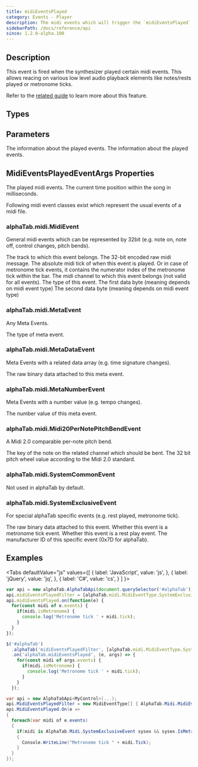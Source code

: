 ```yaml
---
title: midiEventsPlayed
category: Events - Player
description: The midi events which will trigger the `midiEventsPlayed` event
sidebarPath: /docs/reference/api
since: 1.2.0-alpha.100
---
```



## Description
This event is fired when the synthesizer played certain midi events. This allows reacing on various low level
audio playback elements like notes/rests played or metronome ticks. 

Refer to the [related guide](/docs/guides/handling-midi-events) to learn more about this feature. 

<EventDescription metadata={metadata} />

## Types

<TypeTable>
    <TypeRow type="js" name="function(args)" />    
    <TypeRow type="net" name="Action<MidiEventsPlayedEventArgs>" />    
</TypeTable>

## Parameters

<ParameterTable>
    <ParameterRow platform="js" name="args" type="alphaTab.synth.MidiEventsPlayedEventArgs">
        The information about the played events. 
    </ParameterRow>
    <ParameterRow platform="net" name="args" type="AlphaTab.Synth.MidiEventsPlayedEventArgs">
        The information about the played events. 
    </ParameterRow>
</ParameterTable>

## MidiEventsPlayedEventArgs Properties

<ParameterTable>
    <ParameterRow platform="js" name="events" type="alphaTab.midi.MidiEvent[]">
        The played midi events.
    </ParameterRow>
    <ParameterRow platform="net" name="Events" type="IList<AlphaTab.Midi.MidiEvent>">
        The current time position within the song in milliseconds.
    </ParameterRow>
</ParameterTable>

Following midi event classes exist which represent the usual 
events of a midi file. 

### alphaTab.midi.MidiEvent
General midi events which can be represented by 32bit (e.g. note on, note off, control changes, pitch bends).  

<ParameterTable>
    <ParameterRow platform="all" name="track" type="number">
        The track to which this event belongs. 
    </ParameterRow>
    <ParameterRow platform="all" name="message" type="number">
        The 32-bit encoded raw midi message. 
    </ParameterRow>
    <ParameterRow platform="all" name="tick" type="number">
        The absolute midi tick of when this event is played. 
        Or in case of metronome tick events, it contains the numerator index of the metronome tick within the bar. 
    </ParameterRow>
    <ParameterRow platform="all" name="channel" type="number">
        The midi channel to which this event belongs (not valid for all events).
    </ParameterRow>    
    <ParameterRow platform="all" name="command" type="alphaTab.midi.MidiEventType">
        The type of this event. 
    </ParameterRow>    
    <ParameterRow platform="all" name="data1" type="number">
        The first data byte (meaning depends on midi event type)
    </ParameterRow>    
    <ParameterRow platform="all" name="data2" type="number">
        The second data byte (meaning depends on midi event type)
    </ParameterRow>    
</ParameterTable>

### alphaTab.midi.MetaEvent
Any Meta Events. 

<ParameterTable>
    <ParameterRow platform="all" name="metaStatus" type="alphaTab.midi.MetaEventType">
        The type of meta event. 
    </ParameterRow>  
</ParameterTable>

### alphaTab.midi.MetaDataEvent
Meta Events with a related data array (e.g. time signature changes).

<ParameterTable>
    <ParameterRow platform="all" name="data" type="Uint8Array">
        The raw binary data attached to this meta event. 
    </ParameterRow>  
</ParameterTable>

### alphaTab.midi.MetaNumberEvent
Meta Events with a number value (e.g. tempo changes). 

<ParameterTable>
    <ParameterRow platform="all" name="value" type="number">
        The number value of this meta event. 
    </ParameterRow>  
</ParameterTable>


### alphaTab.midi.Midi20PerNotePitchBendEvent
A Midi 2.0 comparable per-note pitch bend. 

<ParameterTable>
    <ParameterRow platform="all" name="noteKey" type="number">
        The key of the note on the related channel which should be bent.  
    </ParameterRow>  
    <ParameterRow platform="all" name="pitch" type="number">
        The 32 bit pitch wheel value according to the Midi 2.0 standard. 
    </ParameterRow>  
</ParameterTable>

### alphaTab.midi.SystemCommonEvent
Not used in alphaTab by default.

### alphaTab.midi.SystemExclusiveEvent
For special alphaTab specific events (e.g. rest played, metronome tick).

<ParameterTable>
    <ParameterRow platform="all" name="data" type="Uint8Array">
        The raw binary data attached to this event. 
    </ParameterRow>  
    <ParameterRow platform="all" name="isMetronome" type="boolean">
        Whether this event is a metronome tick event. 
    </ParameterRow>  
    <ParameterRow platform="all" name="isRest" type="boolean">
        Whether this event is a rest play event. 
    </ParameterRow>  
    <ParameterRow platform="all" name="manufacturerId" type="number">
        The manufacturer ID of this specific event (0x7D for alphaTab).
    </ParameterRow>  
</ParameterTable>

## Examples

<Tabs
  defaultValue="js"
  values={[
    { label: 'JavaScript', value: 'js', },
    { label: 'jQuery', value: 'jq', },
    { label: 'C#', value: 'cs', }
  ]
}>
<TabItem value="js">

```js
var api = new alphaTab.AlphaTabApi(document.querySelector('#alphaTab'));
api.midiEventsPlayedFilter = [alphaTab.midi.MidiEventType.SystemExclusive2];
api.midiEventsPlayed.on(function(e) {
  for(const midi of e.events) {
    if(midi.isMetronome) {
      console.log('Metronome tick ' + midi.tick); 
    }
  }
});
```

</TabItem>
<TabItem value="jq">

```js
$('#alphaTab')
  .alphaTab('midiEventsPlayedFilter', [alphaTab.midi.MidiEventType.SystemExclusive2])
  .on('alphaTab.midiEventsPlayed', (e, args) => {
    for(const midi of args.events) {
      if(midi.isMetronome) {
        console.log('Metronome tick ' + midi.tick); 
      }
    }
  });
```

</TabItem>
<TabItem value="cs">

```csharp
var api = new AlphaTabApi<MyControl>(...);
api.MidiEventsPlayedFilter = new MidiEventType[] { AlphaTab.Midi.MidiEventType.SystemExclusive2 };
api.MidiEventsPlayed.On(e => 
{
  foreach(var midi of e.events) 
  {
    if(midi is AlphaTab.Midi.SystemExclusiveEvent sysex && sysex.IsMetronome) 
    {
      Console.WriteLine("Metronome tick " + midi.Tick); 
    }
  }
});
```

</TabItem>
</Tabs>